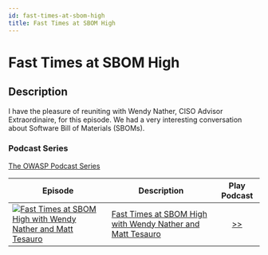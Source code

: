 ```yaml
---
id: fast-times-at-sbom-high
title: Fast Times at SBOM High
---
```



# Fast Times at SBOM High

## Description

I have the pleasure of reuniting with Wendy Nather, CISO Advisor Extraordinaire, for this episode. We had a very interesting conversation about Software Bill of Materials (SBOMs).

<Soundcloud scsrc={podcasts[1].src} />

### Podcast Series

[The OWASP Podcast Series]("https://soundcloud.com/owasp-podcast")

| Episode                                                                                                                                                                                                                             | Description                                                                                                                                                   |                                             Play Podcast                                              |
| ----------------------------------------------------------------------------------------------------------------------------------------------------------------------------------------------------------------------------------- | ------------------------------------------------------------------------------------------------------------------------------------------------------------- | :---------------------------------------------------------------------------------------------------: |
| [![Fast Times at SBOM High with Wendy Nather and Matt Tesauro](https://i1.sndcdn.com/artworks-w7oWbUxpTRdyNtXX-KOVXDw-t67x67.jpg)](https://soundcloud.com/owasp-podcast/fast-times-at-sbom-high-with-wendy-nather-and-matt-tesauro) | [Fast Times at SBOM High with Wendy Nather and Matt Tesauro](https://soundcloud.com/owasp-podcast/fast-times-at-sbom-high-with-wendy-nather-and-matt-tesauro) | [>>](https://soundcloud.com/owasp-podcast/fast-times-at-sbom-high-with-wendy-nather-and-matt-tesauro) |
